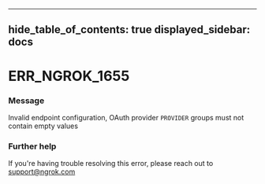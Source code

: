 

---
hide_table_of_contents: true
displayed_sidebar: docs
---


# ERR_NGROK_1655

### Message
Invalid endpoint configuration, OAuth provider `PROVIDER` groups must not contain empty values

<ErrorDetails />



### Further help
If you're having trouble resolving this error, please reach out to [support@ngrok.com](mailto:support@ngrok.com?subject=Help%20with%20ERR_NGROK_1655)

